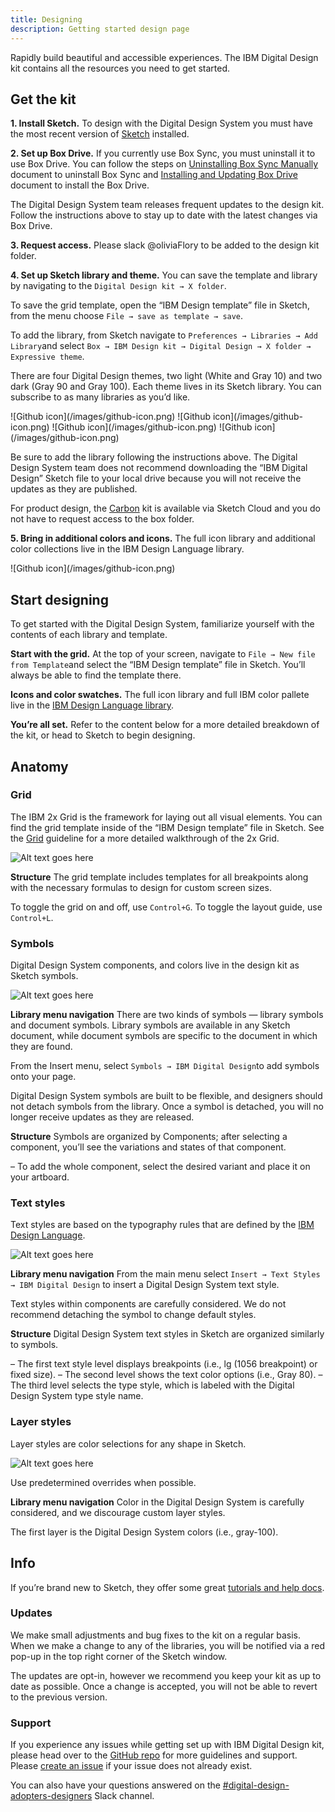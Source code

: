 ```yaml
---
title: Designing
description: Getting started design page
---
```


<PageDescription>

Rapidly build beautiful and accessible experiences. The IBM Digital Design kit contains all the resources you need to get started.

</PageDescription>

## Get the kit

**1. Install Sketch.**
To design with the Digital Design System you must have the most recent version of [Sketch](https://www.sketch.com) installed.

**2. Set up Box Drive.**
If you currently use Box Sync, you must uninstall it to use Box Drive. You can follow the steps on [Uninstalling Box Sync Manually](#) document to uninstall Box Sync and [Installing and Updating Box Drive](#) document to install the Box Drive.

The Digital Design System team releases frequent updates to the design kit. Follow the instructions above to stay up to date with the latest changes via Box Drive.

**3. Request access.**
Please slack @oliviaFlory to be added to the design kit folder.

**4. Set up Sketch library and theme.**
You can save the template and library by navigating to the `Digital Design kit → X folder`. 

To save the grid template, open the “IBM Design template” file in Sketch, from the menu choose `File → save as template → save`.

To add the library, from Sketch navigate to `Preferences → Libraries → Add Library`and select `Box → IBM Design kit → Digital Design → X folder → Expressive theme`.

There are four Digital Design themes, two light (White and Gray 10) and two dark (Gray 90 and Gray 100). Each theme lives in its Sketch library. You can subscribe to as many libraries as you’d like.

<Row className="resource-card-group">
  <Column colMd={4} colLg={4} noGutterSm>
    <ResourceCard
      subTitle="White theme"
      href="https://www.carbondesignsystem.com"
    >
      ![Github icon](/images/github-icon.png)
    </ResourceCard>
  </Column>
  <Column colMd={4} colLg={4} noGutterSm>
    <ResourceCard
      subTitle="Gray 10 theme
(coming soon)"
      href="https://www.carbondesignsystem.com"
    >
      ![Github icon](/images/github-icon.png)
    </ResourceCard>
  </Column>
</Row>

<Row className="resource-card-group">
  <Column colMd={4} colLg={4} noGutterSm>
    <ResourceCard
      subTitle="Gray 90 theme
(coming soon)"
      href="https://www.carbondesignsystem.com"
    >
      ![Github icon](/images/github-icon.png)
    </ResourceCard>
  </Column>
  <Column colMd={4} colLg={4} noGutterSm>
    <ResourceCard
      subTitle="Gray 100 theme
(coming soon)"
      href="https://www.carbondesignsystem.com"
    >
      ![Github icon](/images/github-icon.png)
    </ResourceCard>
  </Column>
</Row>

Be sure to add the library following the instructions above. The Digital Design System team does not recommend downloading the “IBM Digital Design” Sketch file to your local drive because you will not receive the updates as they are published.

For product design, the [Carbon](https://www.carbondesignsystem.com/) kit is available via Sketch Cloud and you do not have to request access to the box folder.

**5. Bring in additional colors and icons.**
The full icon library and additional color collections live in the IBM Design Language library.

<Column colMd={4} colLg={4} noGutterSm>
  <ResourceCard
    subTitle="IBM Design Language library"
    actionIcon="download"
    aspectRatio="2:1"
    href="sketch://add-library/cloud/nwqmk"
  >
    ![Github icon](/images/github-icon.png)
  </ResourceCard>
</Column>

## Start designing

To get started with the Digital Design System, familiarize yourself with the contents of each library and template.

**Start with the grid.**
At the top of your screen, navigate to `File → New file from Template`and select the “IBM Design template” file in Sketch. You’ll always be able to find the template there.

**Icons and color swatches.**
The full icon library and full IBM color pallete live in the [IBM Design Language library](sketch://add-library/cloud/nwqmk).

**You’re all set.**
Refer to the content below for a more detailed breakdown of the kit, or head to Sketch to begin designing.

## Anatomy

### Grid

The IBM 2x Grid is the framework for laying out all visual elements. You can find the grid template inside of the “IBM Design template” file in Sketch. See the [Grid](https://www.carbondesignsystem.com/guidelines/2x-grid/implementation) guideline for a more detailed walkthrough of the 2x Grid.

![Alt text goes here](images/ADD_IMAGE)

**Structure**
The grid template includes templates for all breakpoints along with the necessary formulas to design for custom screen sizes.

To toggle the grid on and off, use `Control+G`. To toggle the layout guide, use `Control+L`.

### Symbols

Digital Design System components, and colors live in the design kit as Sketch symbols.

![Alt text goes here](images/ADD_IMAGE)

**Library menu navigation**
There are two kinds of symbols — library symbols and document symbols. Library symbols are available in any Sketch document, while document symbols are specific to the document in which they are found.

From the Insert menu, select `Symbols → IBM Digital Design`to add symbols onto your page.

Digital Design System symbols are built to be flexible, and designers should not detach symbols from the library. Once a symbol is detached, you will no longer receive updates as they are released.

**Structure**
Symbols are organized by Components; after selecting a component, you’ll see the variations and states of that component.

– To add the whole component, select the desired variant and place it on your artboard.

### Text styles

Text styles are based on the typography rules that are defined by the [IBM Design Language](https://www.ibm.com/design/language/).

![Alt text goes here](images/ADD_IMAGE)

**Library menu navigation**
From the main menu select `Insert → Text Styles → IBM Digital Design` to insert a Digital Design System text style.

Text styles within components are carefully considered. We do not recommend detaching the symbol to change default styles.

**Structure**
Digital Design System text styles in Sketch are organized similarly to symbols.

– The first text style level displays breakpoints (i.e., lg (1056 breakpoint) or fixed size).
– The second level shows the text color options (i.e., Gray 80).
– The third level selects the type style, which is labeled with the Digital Design System type style name.

### Layer styles

Layer styles are color selections for any shape in Sketch.

![Alt text goes here](images/ADD_IMAGE)

Use predetermined overrides when possible.

**Library menu navigation**
Color in the Digital Design System is carefully considered, and we discourage custom layer styles.

The first layer is the Digital Design System colors (i.e., gray-100).

## Info

If you’re brand new to Sketch, they offer some great [tutorials and help docs](https://www.sketch.com/docs/).

### Updates

We make small adjustments and bug fixes to the kit on a regular basis. When we make a change to any of the libraries, you will be notified via a red pop-up in the top right corner of the Sketch window.

The updates are opt-in, however we recommend you keep your kit as up to date as possible. Once a change is accepted, you will not be able to revert to the previous version.

### Support

If you experience any issues while getting set up with IBM Digital Design kit, please head over to the [GitHub repo](https://github.com/carbon-design-system/carbon-for-ibm-website/issues/new/choose) for more guidelines and support. Please [create an issue](https://github.com/carbon-design-system/carbon-for-ibm-website/issues/new/choose) if your issue does not already exist.

You can also have your questions answered on the [#digital-design-adopters-designers](https://cognitive-app.slack.com/archives/GNKN3G37F) Slack channel.

